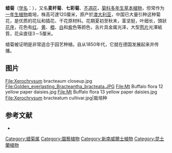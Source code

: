 {{Speciesbox
| name = 蜡菊
| status = 
| status_system = 
| image = Helichrysum_bracteatum6.jpg
| image_width = 250px
| genus = Helichrysum
| species = bracteatum
| authority = (Vent.) Haw.
| synonyms = 
* ''Bracteantha bracteata'' (Vent.) Anderb. & Haegi
* ''Xerochrysum bracteatum'' (Vent.) Tzvelev
}}
'''蜡菊'''（[[学名|学名]]：''{{lang|la|Helichrysum bracteatum}}''），又名'''麦杆菊'''、'''七彩菊'''、[[不凋花|不凋花]]，[[菊科|菊科]][[多年生|多年生]][[草本植物|草本植物]]，但常作为[[一年生植物|一年生植物]]栽培，株高可達120厘米，原产於[[澳大利亚|澳大利亚]]，中国已大量引种这种菊花，是优质的花坛和插花、干花原材料。花期夏初至秋末，茎坚挺，叶细长，頭狀[[花序|花序]]，花色有[[红|红]]、[[黄|黄]]、[[橙|橙]]、[[白|白]]和[[紫|紫]]色等颜色，舌片具金属光泽，大型[[苞片|苞片]]光澤紙質，花朵直径3－5厘米。

蜡菊被证明是非常适合于园艺种植。自从1850年代，它就在德国发展起来并传播。

==图片==
<gallery>
File:Xerochrysum bracteaum closeup.jpg
File:Golden_everlasting_Bracteantha_bracteata.JPG
File:Mt Buffalo flora 12 yellow paper daisies.jpg
File:Mt Buffalo flora 13 yellow paper daisies.jpg
File:Xerochrysum bracteatum cultivar.jpg|栽培种
</gallery>
== 参考文献 ==
{{reflist}}
* {{TaiBNET| zh=麥稈菊 | id=418055 | binomial=Helichrysum bracteatum | authority=(Vent.) Andr. | var= | accessdate=2013-01-24}}
{{Commons|Bracteantha bracteata}}
{{Taxonbar|from=Q159089}}

[[Category:蜡菊属|Category:蜡菊属]]
[[Category:園藝植物|Category:園藝植物]]
[[Category:新南威爾士植物|Category:新南威爾士植物]]
[[Category:昆士蘭植物|Category:昆士蘭植物]]


{{plant-stub}}